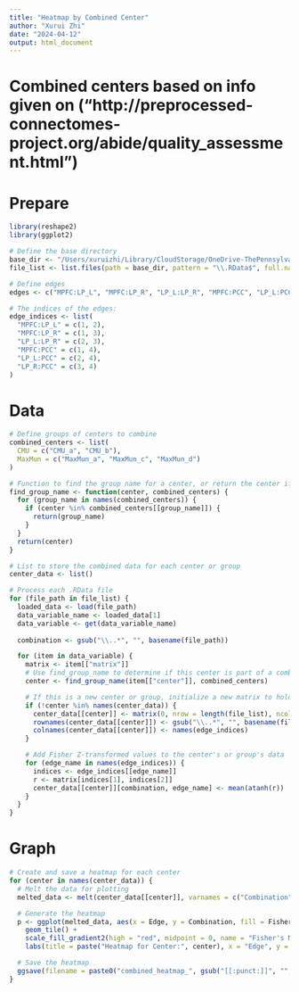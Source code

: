 ```yaml
---
title: "Heatmap by Combined Center"
author: "Xurui Zhi"
date: "2024-04-12"
output: html_document
---
```



# Combined centers based on info given on ("http://preprocessed-connectomes-project.org/abide/quality_assessment.html")

# Prepare
```r
library(reshape2)
library(ggplot2)

# Define the base directory
base_dir <- "/Users/xuruizhi/Library/CloudStorage/OneDrive-ThePennsylvaniaStateUniversity/Scanner Heterogeneity Project/Correlation_Matrices/Matrices with center"
file_list <- list.files(path = base_dir, pattern = "\\.RData$", full.names = TRUE, ignore.case = TRUE)

# Define edges
edges <- c("MPFC:LP_L", "MPFC:LP_R", "LP_L:LP_R", "MPFC:PCC", "LP_L:PCC", "LP_R:PCC")

# The indices of the edges:
edge_indices <- list(
  "MPFC:LP_L" = c(1, 2),
  "MPFC:LP_R" = c(1, 3),
  "LP_L:LP_R" = c(2, 3),
  "MPFC:PCC" = c(1, 4),
  "LP_L:PCC" = c(2, 4),
  "LP_R:PCC" = c(3, 4)
)
```


# Data
```r
# Define groups of centers to combine
combined_centers <- list(
  CMU = c("CMU_a", "CMU_b"),
  MaxMun = c("MaxMun_a", "MaxMun_c", "MaxMun_d")
)

# Function to find the group name for a center, or return the center if not in a group
find_group_name <- function(center, combined_centers) {
  for (group_name in names(combined_centers)) {
    if (center %in% combined_centers[[group_name]]) {
      return(group_name)
    }
  }
  return(center)
}

# List to store the combined data for each center or group
center_data <- list()

# Process each .RData file
for (file_path in file_list) {
  loaded_data <- load(file_path)
  data_variable_name <- loaded_data[1]
  data_variable <- get(data_variable_name)
  
  combination <- gsub("\\..*", "", basename(file_path))

  for (item in data_variable) {
    matrix <- item[["matrix"]]
    # Use find_group_name to determine if this center is part of a combined group
    center <- find_group_name(item[["center"]], combined_centers)

    # If this is a new center or group, initialize a new matrix to hold the data
    if (!center %in% names(center_data)) {
      center_data[[center]] <- matrix(0, nrow = length(file_list), ncol = length(edges))
      rownames(center_data[[center]]) <- gsub("\\..*", "", basename(file_list))
      colnames(center_data[[center]]) <- names(edge_indices)
    }

    # Add Fisher Z-transformed values to the center's or group's data
    for (edge_name in names(edge_indices)) {
      indices <- edge_indices[[edge_name]]
      r <- matrix[indices[1], indices[2]]
      center_data[[center]][combination, edge_name] <- mean(atanh(r))
    }
  }
}
```


# Graph
```r
# Create and save a heatmap for each center
for (center in names(center_data)) {
  # Melt the data for plotting
  melted_data <- melt(center_data[[center]], varnames = c("Combination", "Edge"), value.name = "FisherZ")

  # Generate the heatmap
  p <- ggplot(melted_data, aes(x = Edge, y = Combination, fill = FisherZ)) +
    geom_tile() +
    scale_fill_gradient2(high = "red", midpoint = 0, name = "Fisher's Mean Z-transform") +
    labs(title = paste("Heatmap for Center:", center), x = "Edge", y = "Combination")

  # Save the heatmap
  ggsave(filename = paste0("combined_heatmap_", gsub("[[:punct:]]", "", center), ".png"), plot = p, width = 10, height = 8)
}
```

